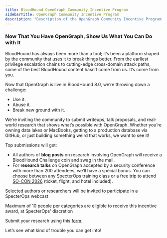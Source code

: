 ```yaml
---
title: BloodHound OpenGraph Community Incentive Program
sidebarTitle: OpenGraph Community Incentive Program
description: "Description of the OpenGraph Community Incentive Program (OCIP) and how to participate"
---
```



### Now That You Have OpenGraph, Show Us What You Can Do with It

BloodHound has always been more than a tool; it’s been a platform shaped by the community that uses it to break things better. From the earliest privilege escalation chains to cutting-edge cross-domain attack paths, some of the best BloodHound content hasn’t come from us. It’s come from you.

Now that OpenGraph is live in BloodHound 8.0, we’re throwing down a challenge: 
- Use it. 
- Abuse it. 
- Break new ground with it.

We’re inviting the community to submit writeups, talk proposals, and real-world research that shows what’s possible with OpenGraph. Whether you’re owning data lakes or MacBooks, getting to a production database via GitHub, or just building something weird that works, we want to see it!

Top submissions will get:
- All authors of **blog posts** on research involving OpenGraph will receive a BloodHound Challenge coin and swag in the mail.
- For **research talks** on OpenGraph accepted by a security conference with more than 200 attendees, we’ll have a special bonus. You can choose between any SpecterOps training class or a free trip to attend [SO-CON 2026](https://specterops.io/so-con/) (ticket, flight, and hotel included).

<Note>
Selected authors or researchers will be invited to participate in a SpecterOps webcast​

Maximum of 10 people per categories are eligible to receive this incentive award, at SpecterOps' discretion
</Note>

Submit your research using this [form](https://www.surveymonkey.com/r/bhe-opengraph-research).

Let’s see what kind of trouble you can get into!
 ​

